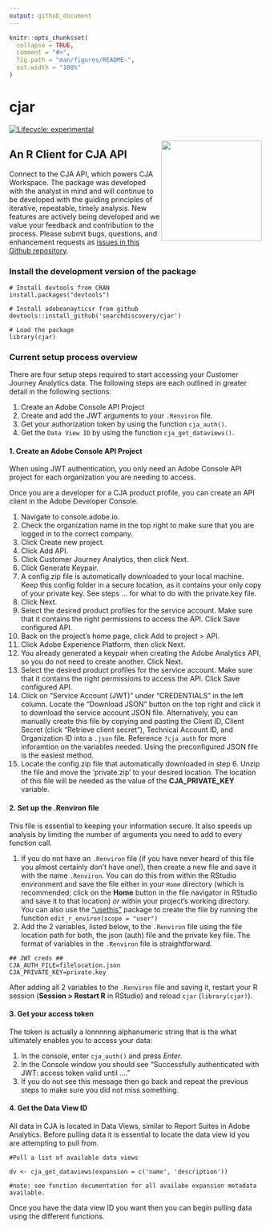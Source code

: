 ```yaml
---
output: github_document
---
```


<!-- README.md is generated from README.Rmd. Please edit that file -->

```r
knitr::opts_chunk$set(
  collapse = TRUE,
  comment = "#>",
  fig.path = "man/figures/README-",
  out.width = "100%"
)
```

# cjar

<!-- badges: start -->
[![Lifecycle: experimental](https://img.shields.io/badge/lifecycle-experimental-orange.svg)](https://lifecycle.r-lib.org/articles/stages.html)
<!-- badges: end -->

<img src="man/figures/cjar_logo_01.png" align="right" width = "200"/>

## An R Client for CJA API

Connect to the CJA API, which powers CJA Workspace. The package was developed with the analyst in mind and will continue to be developed with the guiding principles of iterative, repeatable, timely analysis. New features are actively being developed and we value your feedback and contribution to the process. Please submit bugs, questions, and enhancement requests as [issues in this Github repository](https://github.com/searchdiscovery/cjar/issues).
  
<!-- ### Install the package (recommended) -->

<!-- ``` -->
<!-- # Install from CRAN -->
<!-- install.packages('cjar') -->

<!-- # Load the package -->
<!-- library(cjar)  -->
<!-- ``` -->

### Install the development version of the package

```
# Install devtools from CRAN
install.packages("devtools")

# Install adobeanayticsr from github
devtools::install_github('searchdiscovery/cjar') 

# Load the package
library(cjar) 
```

### Current setup process overview

There are four setup steps required to start accessing your Customer Journey Analytics data. The following steps are each outlined in greater detail in the following sections:

  1. Create an Adobe Console API Project
  2. Create and add the JWT arguments to your `.Renviron` file.
  3. Get your authorization token by using the function `cja_auth()`.
  4. Get the `Data View ID` by using the function `cja_get_dataviews()`.

#### 1. Create an Adobe Console API Project

When using JWT authentication, you only need an Adobe Console API project for each organization you are needing to access.

Once you are a developer for a CJA product profile, you can create an API client in the Adobe Developer Console.

1. Navigate to console.adobe.io.
2. Check the organization name in the top right to make sure that you are logged in to the correct company.
3. Click Create new project.
4. Click Add API.
5. Click Customer Journey Analytics, then click Next.
6. Click Generate Keypair.
7. A config.zip file is automatically downloaded to your local machine. Keep this config folder in a secure location, as it contains your only copy of your private key. See steps ... for what to do with the private.key file.
8. Click Next.
9. Select the desired product profiles for the service account. Make sure that it contains the right permissions to access the API. Click Save configured API.
10. Back on the project's home page, click Add to project > API.
11. Click Adobe Experience Platform, then click Next.
12. You already generated a keypair when creating the Adobe Analytics API, so you do not need to create another. Click Next.
13. Select the desired product profiles for the service account. Make sure that it contains the right permissions to access the API. Click Save configured API.
14. Click on "Service Account (JWT)" under "CREDENTIALS" in the left column. Locate the "Download JSON" button on the top right and click it to download the service account JSON file. Alternatively, you can manually create this file by copying and pasting the Client ID, Client Secret (click “Retrieve client secret”), Technical Account ID, and Organization ID into a `.json` file.  Reference `?cja_auth` for more inforamtion on the variables needed. Using the preconfigured JSON file is the easiest method.
15. Locate the config.zip file that automatically downloaded in step 6. Unzip the file and move the 'private.zip' to your desired location. The location of this file will be needed as the value of the **CJA_PRIVATE_KEY** variable.


#### 2. Set up the .Renviron file

This file is essential to keeping your information secure. It also speeds up analysis by limiting the number of arguments you need to add to every function call.

  1. If you do not have an `.Renviron` file (if you have never heard of this file you almost certainly don't have one!), then create a new file and save it with the name `.Renviron`. You can do this from within the RStudio environment and save the file either in your `Home` directory (which is recommended; click on the **Home** button in the file navigator in RStudio and save it to that location) _or_ within your project's working directory. You can also use the ["usethis"](https://usethis.r-lib.org/reference/edit.html) package to create the file by running the function `edit_r_environ(scope = "user")`
  2. Add the 2 variables, listed below, to the `.Renviron` file using the file location path for both, the json (auth) file and the private key file. The format of variables in the `.Renviron` file is straightforward.
  
```
## JWT creds ##
CJA_AUTH_FILE=filelocation.json
CJA_PRIVATE_KEY=private.key
```
      
After adding all 2 variables to the `.Renviron` file and saving it, restart your R session (**Session > Restart R** in RStudio) and reload `cjar` (`library(cjar)`). 


#### 3. Get your access token

The token is actually a lonnnnng alphanumeric string that is the what ultimately enables you to access your data:

1. In the console, enter `cja_auth()` and press _Enter_.
2. In the Console window you should see "Successfully authenticated with JWT: access token valid until ...."
3. If you do not see this message then go back and repeat the previous steps to make sure you did not miss something.

#### 4. Get the Data View ID

All data in CJA is located in Data Views, similar to Report Suites in Adobe Analytics. Before pulling data it is essential to locate the data view id you are attempting to pull from.  

```
#Pull a list of available data views

dv <- cja_get_dataviews(expansion = c('name', 'description')) 

#note: see function documentation for all availabe expansion metadata available.
```

Once you have the data view ID you want then you can begin pulling data using the different functions.
